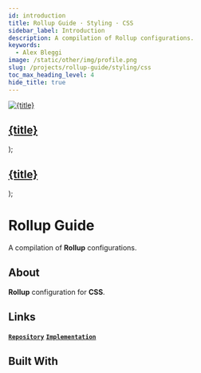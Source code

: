 ```yaml
---
id: introduction
title: Rollup Guide · Styling · CSS
sidebar_label: Introduction
description: A compilation of Rollup configurations.
keywords:
  - Alex Bleggi
image: /static/other/img/profile.png
slug: /projects/rollup-guide/styling/css
toc_max_heading_level: 4
hide_title: true
---
```



  <a className="built-with" href={url}>
    <img className={`built-with__image ${className}`} src={useBaseUrl(`img/knowledge/${image}`)} alt={title} style={style}/>
    <div className="built-with__overlay">
      <h2 className="built-with__heading">{title}</h2>
    </div>
  </a>
);

  <a className="built-with-text" href={url}>
    <div className="built-with-text__overlay">
      <h2 className="built-with-text__heading">{title}</h2>
    </div>
  </a>
);

# Rollup Guide

A compilation of **Rollup** configurations.

## About

**Rollup** configuration for **CSS**.

## Links

**[`Repository`](https://github.com/alexbjr369/rollup-guide)** **[`Implementation`](/docs/projects/rollup-guide/styling/css/implementation)**

## Built With

<div className="markdown-code thin-scrollbar">
  <div className="markdown-code__container">
    <BuiltWith url="/knowledge/editorconfig" image="editorconfig.png" title="EditorConfig"></BuiltWith>
    <BuiltWith url="/knowledge/prettier" image="prettier.svg" title="Prettier"></BuiltWith>
    <BuiltWith url="/knowledge/css" image="css.svg" title="CSS"></BuiltWith>
    <BuiltWith className="fixed-invert" url="/knowledge/stylelint" image="stylelint.svg" title="Stylelint"></BuiltWith>
    <BuiltWith url="/knowledge/rollup" image="rollup.svg" title="Rollup"></BuiltWith>
    <BuiltWithText url="/knowledge/lint-staged" title="lint-staged"></BuiltWithText>
    <BuiltWithText url="/knowledge/husky" title="husky"></BuiltWithText>
    <BuiltWithText url="/knowledge/commitlint-cli" title="@commitlint/cli"></BuiltWithText>
    <BuiltWithText url="/knowledge/commitlint-config-conventional" title="@commitlint/config-conventional"></BuiltWithText>
    <BuiltWithText url="/knowledge/commitizen" title="commitizen"></BuiltWithText>
    <BuiltWithText url="/knowledge/cz-conventional-changelog" title="cz-conventional-changelog"></BuiltWithText>
    <BuiltWithText url="/knowledge/stylelint-config-prettier" title="stylelint-config-prettier"></BuiltWithText>
    <BuiltWithText url="/knowledge/stylelint-config-rational-order" title="stylelint-config-rational-order"></BuiltWithText>
    <BuiltWithText url="/knowledge/stylelint-order" title="stylelint-order"></BuiltWithText>
    <BuiltWithText url="/knowledge/html-minifier" title="html-minifier"></BuiltWithText>
    <BuiltWithText url="/knowledge/live-server" title="live-server"></BuiltWithText>
    <BuiltWithText url="/knowledge/npm-run-all" title="npm-run-all"></BuiltWithText>
    <BuiltWithText url="/knowledge/shx" title="shx"></BuiltWithText>
    <BuiltWithText url="/knowledge/rollup-plugin-styles" title="rollup-plugin-styles"></BuiltWithText>
    <BuiltWithText url="/knowledge/rollup-plugin-node-resolve" title="@rollup/plugin-node-resolve"></BuiltWithText>
  </div>
</div>
